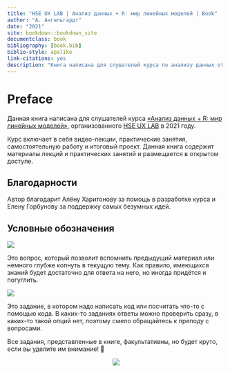 ```yaml
--- 
title: "HSE UX LAB | Анализ данных + R: мир линейных моделей | Book"
author: "А. Ангельгардт"
date: "2021"
site: bookdown::bookdown_site
documentclass: book
bibliography: [book.bib]
biblio-style: apalike
link-citations: yes
description: "Книга написана для слушателей курса по анализу данных от HSE UX LAB"
---
```


# Preface {-}
Данная книга написана для слушателей курса [«Анализ данных + R: мир линейных моделей»](https://sites.google.com/view/hse-ux-lab-andan-course), организованного [HSE UX LAB](https://social.hse.ru/cognus) в 2021 году.

Курс включает в себя видео-лекции, практические занятия, самостоятельную работу и итоговый проект. Данная книга содержит материалы лекций и практических занятий и размещается в открытом доступе.

## Благодарности {-}
Автор благодарит Алёну Харитонову за помощь в разработке курса и Елену Горбунову за поддержку самых безумных идей.

## Условные обозначения {-}
<img class="taskimg" src="img/question.png">
<div class="task">
Это вопрос, который позволит вспомнить предыдущий материал или немного глубже копнуть в текущую тему. Как правило, имеющихся знаний будет достаточно для ответа на него, но иногда придётся и погуглить.
</div>

<img class="taskimg" src="img/code.png">
<div class="task">
Это задание, в котором надо написать код или посчитать что-то с помощью кода. В каких-то заданиях ответы можно проверить сразу, в каких-то такой опций нет, поэтому смело обращайтесь к преподу с вопросами.
</div>

Все задания, представленные в книге, факультативны, но будет круто, если вы уделите им внимание! 🤗


<center>
![](img/letsgo.png)
</center>